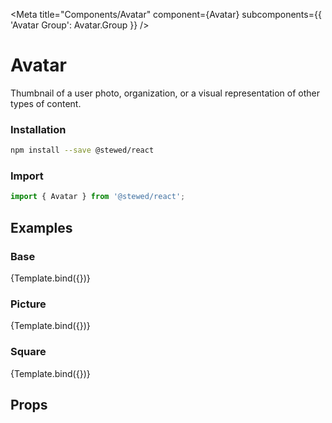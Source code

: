 
<Meta
    title="Components/Avatar"
    component={Avatar}
    subcomponents={{ 'Avatar Group': Avatar.Group }}
/>

# Avatar

Thumbnail of a user photo, organization, or a visual representation of other types of content.

### Installation

```bash
npm install --save @stewed/react
```

### Import

```js
import { Avatar } from '@stewed/react';
```

## Examples


### Base

<Canvas>
    <Story
        name="Base"
        args={{
            skin: 'primary',
            children: 'Lourenço Vieira',
        }}
    >
        {Template.bind({})}
    </Story>
</Canvas>

### Picture

<Canvas>
    <Story
        name="Picture"
        args={{
            skin: 'primary',
            src: 'https://images.unsplash.com/photo-1494790108377-be9c29b29330',
            children: 'Lourenço Vieira',
        }}
    >
        {Template.bind({})}
    </Story>
</Canvas>

### Square

<Canvas>
    <Story
        name="Square"
        args={{
            skin: 'primary',
            size: 'xl',
            children: 'Company Acme',
            square,
        }}
    >
        {Template.bind({})}
    </Story>
</Canvas>

## Props

<ArgsTable of={Avatar} />
